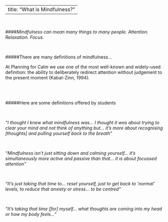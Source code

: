 <head>
<!-- Global site tag (gtag.js) - Google Analytics -->
<script async src="https://www.googletagmanager.com/gtag/js?id=UA-129198675-1"></script>
<script>
  window.dataLayer = window.dataLayer || [];
  function gtag(){dataLayer.push(arguments);}
  gtag('js', new Date());

  gtag('config', 'UA-129198675-1');
</script>

<!-- Hotjar Tracking Code for https://naomiclark.github.io/planning-for-calm/ -->
<script>
    (function(h,o,t,j,a,r){
        h.hj=h.hj||function(){(h.hj.q=h.hj.q||[]).push(arguments)};
        h._hjSettings={hjid:1089544,hjsv:6};
        a=o.getElementsByTagName('head')[0];
        r=o.createElement('script');r.async=1;
        r.src=t+h._hjSettings.hjid+j+h._hjSettings.hjsv;
        a.appendChild(r);
    })(window,document,'https://static.hotjar.com/c/hotjar-','.js?sv=');
</script>
</head>


---
title: "What is Mindfulness?"
---

<br>


####*Mindfulness can mean many things to many people. Attention. Relaxation. Focus.* 

<br>

#####There are many definitions of mindfulness...

At Planning for Calm we use one of the most well-known and widely-used definition: the ability to deliberately redirect attention without judgement to the present moment (Kabat-Zinn, 1994).

<br>
<br>

#####Here are some definitions offered by students

<br>

*"I thought I knew what mindfulness was... I thought it was about trying to clear your mind and not think of anything but... it's more about recognising [thoughts] and pulling yourself back to the breath"*

<br>

*"Mindfulness isn't just sitting down and calming yourself... it's simultaneously more active and passive than that... it is about focussed attention"*

<br>

*"It's just taking that time to... reset yourself, just to get back to 'normal' levels, to reduce that anxiety or stress... to be centred"*

<br>

*"It's taking that time [for] myself... what thoughts are coming into my head or how my body feels..."*


<br>
<br>